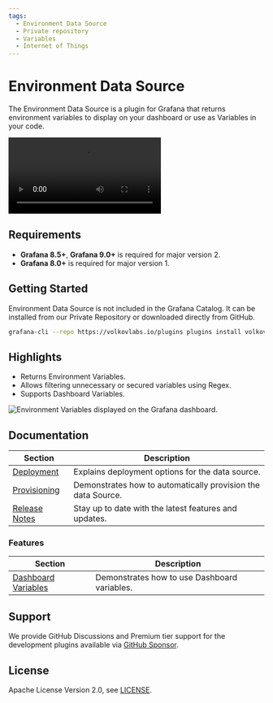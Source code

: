 ```yaml
---
tags:
  - Environment Data Source
  - Private repository
  - Variables
  - Internet of Things
---
```



# Environment Data Source

The Environment Data Source is a plugin for Grafana that returns environment variables to display on your dashboard or use as Variables in your code.

<Video
  src="https://www.youtube.com/embed/sczRq2lI3e4"
  title="Dashboard, Global and Environment variables."
/>

## Requirements

- **Grafana 8.5+**, **Grafana 9.0+** is required for major version 2.
- **Grafana 8.0+** is required for major version 1.

## Getting Started

Environment Data Source is not included in the Grafana Catalog. It can be installed from our Private Repository or downloaded directly from GitHub.

```bash
grafana-cli --repo https://volkovlabs.io/plugins plugins install volkovlabs-env-datasource
```

## Highlights

- Returns Environment Variables.
- Allows filtering unnecessary or secured variables using Regex.
- Supports Dashboard Variables.

<Image
  title="Environment Variables displayed on the Grafana dashboard."
  src="/img/plugins/volkovlabs-env-datasource/dashboard.png"
/>

## Documentation

| Section                      | Description                                                  |
| ---------------------------- | ------------------------------------------------------------ |
| [Deployment](deployment)     | Explains deployment options for the data source.             |
| [Provisioning](provisioning) | Demonstrates how to automatically provision the data Source. |
| [Release Notes](release)     | Stay up to date with the latest features and updates.        |

### Features

| Section                          | Description                                  |
| -------------------------------- | -------------------------------------------- |
| [Dashboard Variables](variables) | Demonstrates how to use Dashboard variables. |

## Support

We provide GitHub Discussions and Premium tier support for the development plugins available via [GitHub Sponsor](https://github.com/sponsors/VolkovLabs).

## License

Apache License Version 2.0, see [LICENSE](https://github.com/volkovlabs/volkovlabs-env-datasource/blob/main/LICENSE).
